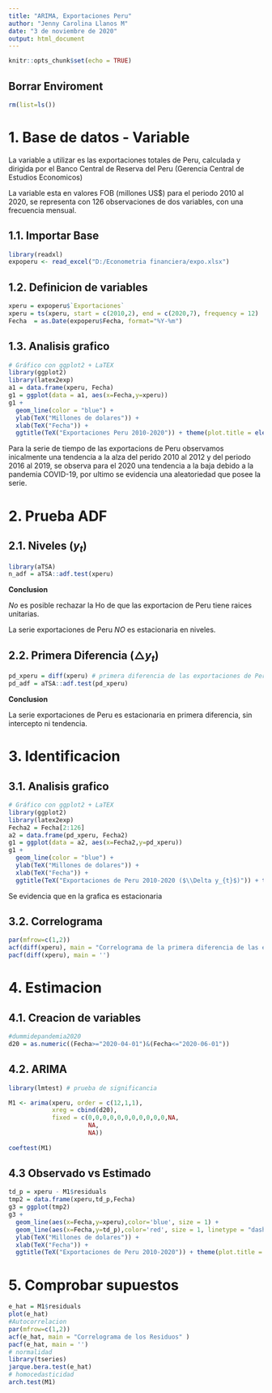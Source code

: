 ---
title: "ARIMA, Exportaciones Peru"
author: "Jenny Carolina Llanos M"
date: "3 de noviembre de 2020"
output: html_document
---

```{r setup, include=FALSE}
knitr::opts_chunk$set(echo = TRUE)
```

## Borrar Enviroment

```{r be}
rm(list=ls())
```

# 1. Base de datos - Variable

La variable a utilizar es las exportaciones totales de Peru, calculada y dirigida por el Banco Central de Reserva del Peru (Gerencia Central de Estudios Economicos)


La variable esta en valores FOB (millones US$) para el periodo 2010 al 2020, se representa con 126 observaciones de dos variables, con una frecuencia mensual.

## 1.1. Importar Base

```{r importar}
library(readxl)
expoperu <- read_excel("D:/Econometria financiera/expo.xlsx")
```

## 1.2. Definicion de variables

```{r def}
xperu = expoperu$`Exportaciones`
xperu = ts(xperu, start = c(2010,2), end = c(2020,7), frequency = 12)
Fecha  = as.Date(expoperu$Fecha, format="%Y-%m")
```

## 1.3. Analisis grafico

```{r g1, message=FALSE, echo=FALSE}
# Gráfico con ggplot2 + LaTEX
library(ggplot2)  
library(latex2exp)
a1 = data.frame(xperu, Fecha)
g1 = ggplot(data = a1, aes(x=Fecha,y=xperu))
g1 + 
  geom_line(color = "blue") + 
  ylab(TeX("Millones de dolares")) +
  xlab(TeX("Fecha")) + 
  ggtitle(TeX("Exportaciones Peru 2010-2020")) + theme(plot.title = element_text(hjust = 0.5))
```

Para la serie de tiempo de las exportacions de Peru observamos inicalmente una tendencia a la alza del perido 2010 al 2012 y del periodo 2016 al 2019, se observa para el 2020 una tendencia a la baja debido a la pandemia COVID-19, por ultimo se evidencia una aleatoriedad que posee la serie.

# 2. Prueba ADF

## 2.1. Niveles ($y_{t}$)

```{r n_adf, message=FALSE}
library(aTSA)
n_adf = aTSA::adf.test(xperu)
```

**Conclusion**

*No* es posible rechazar la Ho de que las exportacion de Peru tiene raices unitarias.

La serie exportaciones de Peru *NO* es estacionaria en niveles.

## 2.2. Primera Diferencia ($\triangle y_{t}$)

```{r pd_adf, message=FALSE}
pd_xperu = diff(xperu) # primera diferencia de las exportaciones de Peru
pd_adf = aTSA::adf.test(pd_xperu)
```

**Conclusion**

La serie exportaciones de Peru es estacionaria en primera diferencia, sin intercepto ni tendencia.


# 3. Identificacion

## 3.1. Analisis grafico

```{r g2, message=FALSE, echo=FALSE}
# Gráfico con ggplot2 + LaTEX
library(ggplot2)  
library(latex2exp)
Fecha2 = Fecha[2:126]
a2 = data.frame(pd_xperu, Fecha2)
g1 = ggplot(data = a2, aes(x=Fecha2,y=pd_xperu))
g1 + 
  geom_line(color = "blue") + 
  ylab(TeX("Millones de dolares")) +
  xlab(TeX("Fecha")) + 
  ggtitle(TeX("Exportaciones de Peru 2010-2020 ($\\Delta y_{t}$)")) + theme(plot.title = element_text(hjust = 0.5))
```

Se evidencia que en la grafica es estacionaria 

## 3.2. Correlograma

```{r corr, message=FALSE}
par(mfrow=c(1,2))
acf(diff(xperu), main = "Correlograma de la primera diferencia de las exportaciones de Peru" )
pacf(diff(xperu), main = '')
```


# 4. Estimacion

## 4.1. Creacion de variables

```{r dx}

#dummidepandemia2020
d20 = as.numeric((Fecha>="2020-04-01")&(Fecha<="2020-06-01"))

```

## 4.2. ARIMA

```{r ar, message = FALSE}
library(lmtest) # prueba de significancia

M1 <- arima(xperu, order = c(12,1,1),
            xreg = cbind(d20), 
            fixed = c(0,0,0,0,0,0,0,0,0,0,0,NA,
                      NA,
                      NA))
            
coeftest(M1)

```

## 4.3 Observado vs Estimado

```{r oe, message = FALSE,echo=FALSE}
td_p = xperu - M1$residuals
tmp2 = data.frame(xperu,td_p,Fecha)
g3 = ggplot(tmp2) 
g3 + 
  geom_line(aes(x=Fecha,y=xperu),color='blue', size = 1) +
  geom_line(aes(x=Fecha,y=td_p),color='red', size = 1, linetype = "dashed") + 
  ylab(TeX("Millones de dolares")) +
  xlab(TeX("Fecha")) + 
  ggtitle(TeX("Exportaciones de Peru 2010-2020")) + theme(plot.title = element_text(hjust = 0.5))
```

# 5. Comprobar supuestos

```{r supuestos, message=FALSE}
e_hat = M1$residuals
plot(e_hat)
#Autocorrelacion
par(mfrow=c(1,2))
acf(e_hat, main = "Correlograma de los Residuos" )
pacf(e_hat, main = '')
# normalidad
library(tseries)
jarque.bera.test(e_hat)
# homocedasticidad
arch.test(M1)
```
